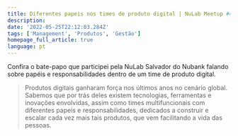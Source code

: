 ```yaml
---
title: Diferentes papeis nos times de produto digital | NuLab Meetup #4
description:
date: '2022-05-25T22:12:03.284Z'
tags: ['Management', 'Produtos', 'Gestão']
homepage_full_article: true
language: pt
---
```



Confira o bate-papo que participei pela NuLab Salvador do Nubank falando sobre papéis e responsabilidades dentro de um time de produto digital.

<YoutubeVideo uuid="8PT41NUlSVY" />

> Produtos digitais ganharam força nos últimos anos no cenário global. Sabemos que por trás deles existem tecnologias, ferramentas e inovações envolvidas, assim como times multifuncionais com diferentes papeis e responsabilidades, dedicados a construir e escalar cada vez mais tais produtos, que vem facilitando a vida das pessoas.
